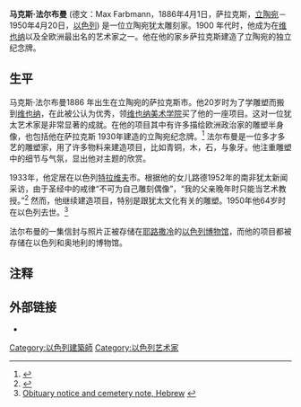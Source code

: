 {{subst:Proposed deletion|concern=名字不正确}}

{{Infobox artist
| honorific_prefix = 
| name             = [[马克斯·法尔布曼|马克斯·法尔布曼]]
| honorific_suffix = 
| image            = Max001.jpg
| image_size       = 250px
| alt              = 
| caption          = 
| native_name      = Max Farbmann
| native_name_lang = [[德文|德文]]
| birth_name       = 
| birth_date       = <!-- 生者：{{Birth date and age|1886}}，死者：{{Birth date|1886}} -->
| birth_place      = 萨拉克斯，[[立陶宛|立陶宛]]
| death_date       = <!-- {{Death date and age|1950|04|20|1950|04|20}} --> 
| death_place      = [[以色列|以色列]]
| resting_place    = 
| resting_place_coordinates = <!-- {{Coord|LAT|LONG|type:landmark|display=inline}} -->
| nationality      =  [[立陶宛|立陶宛]]，[[以色列|以色列]]
| education        =  
| alma_mater       = 
| known_for        = 立陶宛独立纪念牌
| notable_works    = 
| style            = 
| movement         = 
| spouse           = 
| awards           = <!-- {{awd|award|year|title|role|name}} -->
}}

'''马克斯·法尔布曼''' (德文：Max Farbmann，1886年4月1日，萨拉克斯，[[立陶宛|立陶宛]]－1950年4月20日，[[以色列|以色列]]) 是一位立陶宛犹太雕刻家。1900 年代时，他成为在[[维也纳|维也纳]]以及全欧洲最出名的艺术家之一。他在他的家乡萨拉克斯建造了立陶宛的独立纪念牌。

==生平==
马克斯·法尔布曼1886 年出生在立陶宛的萨拉克斯市。他20岁时为了学雕塑而搬到[[维也纳|维也纳]]，在此被公认为优秀，领[[维也纳美术学院|维也纳美术学院]]买了他的一座项目。这对一位犹太艺术家是非常显著的成就。在他的项目其中有许多描绘欧洲政治家的雕塑半身像，也包括他在萨拉克斯 1930年建造的立陶宛纪念牌。<ref>{{cite news |title=The Human Angle |newspaper=The S.A. Jewish Times |date=15 August 1952}}</ref> 法尔布曼是一位多才多艺的雕塑家，用了许多物料来建造项目，比如青铜，木，石，与象牙。他注重雕塑中的细节与气氛，显出他对主题的欣赏。

1933年，他定居在以色列[[特拉维夫|特拉维夫]]市。根据他的女儿路德1952年的南非犹太新闻采访，由于圣经中的戒律“不可为自己雕刻偶像”，“我的父亲晚年时只能当艺术教授。”<ref>{{cite news| title=Daughter Brings Her Father's Work to S.A. for Exhibition |newspaper= The Zionist Record |date=1952}}</ref> 然而，他继续建造项目，特别是跟犹太文化有关的雕塑。1950年他64岁时在以色列去世。<ref>[http://www.kadisha.biz/ShowItem.aspx?levelId=59689&template=18&ID=14324 Obituary notice and cemetery note, Hebrew] {{webarchive|url=https://web.archive.org/web/20150622154444/http://www.kadisha.biz/ShowItem.aspx?levelId=59689&template=18&ID=14324 |date=2015-06-22 }}</ref>

法尔布曼的一集信封与照片正被存储在[[耶路撒冷|耶路撒冷]]的[[以色列博物馆|以色列博物馆]]，而他的项目都被存储在以色列和奥地利的博物馆。

==注释==
{{Reflist}}

==外部链接==
{{commons category|Max (Mordechai) Farbmann}}
* {{IMJ-IAC|id=552256|name=Max Farbmann|accessdate=February 2015}}

[[Category:以色列建築師|Category:以色列建築師]]
[[Category:以色列艺术家|Category:以色列艺术家]]
